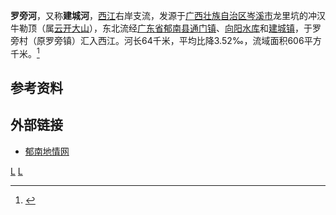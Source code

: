 {{Infobox River
  | river_name      = 罗旁河
  | image_name      =
  | image_size      = 
  | caption         = 
  | origin          = [[广西壮族自治区|广西壮族自治区]][[岑溪市|岑溪市]][[六堡镇|六堡镇]]六堡山冻顶
  | mouth           = [[广东省|广东省]][[郁南县|郁南县]][[建城镇|建城镇]]罗旁村[[西江|西江]]
  | basin_countries = 广西岑溪市、广东省郁南县
  | length          = 64 km
  | elevation       = 
  | mouth_elevation = 
  | discharge       = 
  | watershed       = 606 km<sup>2</sup>
}}
'''罗旁河'''，又称'''建城河'''，[[西江|西江]]右岸支流，发源于[[广西壮族自治区|广西壮族自治区]][[岑溪市|岑溪市]]龙里坑的冲汉牛勒顶（属[[云开大山|云开大山]]），东北流经[[广东省|广东省]][[郁南县|郁南县]][[通门镇|通门镇]]、[[向阳水库_(郁南县)|向阳水库]]和[[建城镇|建城镇]]，于罗旁村（原罗旁镇）汇入西江。河长64千米，平均比降3.52‰，流域面积606平方千米。<ref name="中国河湖大典">{{cite book zh |author=《[[中国河湖大典|中国河湖大典]]》编纂委员会 |title=《中国河湖大典·珠江卷》 |format=M |edition=1 |location=北京 |publisher=中国水利水电出版社 |date=2013年1月 |pages=211页 |id= ISBN 978-7-5170-0561-2}}</ref>

==参考资料==
{{reflist}}
==外部链接==
*[https://web.archive.org/web/20131203003528/http://www.gd-info.gov.cn/shtml/yfyunan/tese/2009/03/03/2381.shtml 郁南地情网]

[[Category:西江水系|L]]
[[Category:广西河流|L]]